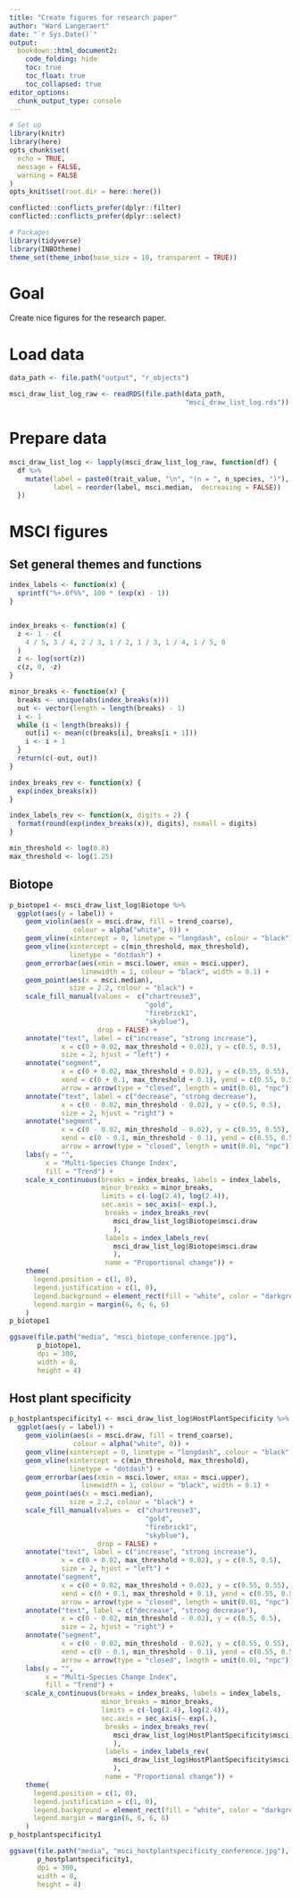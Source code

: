 ```yaml
---
title: "Create figures for research paper"
author: "Ward Langeraert"
date: "`r Sys.Date()`"
output:
  bookdown::html_document2:
    code_folding: hide
    toc: true
    toc_float: true
    toc_collapsed: true
editor_options:
  chunk_output_type: console
---
```


```r
# Set up
library(knitr)
library(here)
opts_chunk$set(
  echo = TRUE,
  message = FALSE,
  warning = FALSE
)
opts_knit$set(root.dir = here::here())

conflicted::conflicts_prefer(dplyr::filter)
conflicted::conflicts_prefer(dplyr::select)

# Packages
library(tidyverse)
library(INBOtheme)
theme_set(theme_inbo(base_size = 10, transparent = TRUE))
```

# Goal

Create nice figures for the research paper.

# Load data

```r
data_path <- file.path("output", "r_objects")

msci_draw_list_log_raw <- readRDS(file.path(data_path,
                                            "msci_draw_list_log.rds"))
```

# Prepare data

```r
msci_draw_list_log <- lapply(msci_draw_list_log_raw, function(df) {
  df %>%
    mutate(label = paste0(trait_value, "\n", "(n = ", n_species, ")"),
           label = reorder(label, msci.median,  decreasing = FALSE))
  })
```

# MSCI figures
## Set general themes and functions

```r
index_labels <- function(x) {
  sprintf("%+.0f%%", 100 * (exp(x) - 1))
}


index_breaks <- function(x) {
  z <- 1 - c(
    4 / 5, 3 / 4, 2 / 3, 1 / 2, 1 / 3, 1 / 4, 1 / 5, 0
  )
  z <- log(sort(z))
  c(z, 0, -z)
}

minor_breaks <- function(x) {
  breaks <- unique(abs(index_breaks(x)))
  out <- vector(length = length(breaks) - 1)
  i <- 1
  while (i < length(breaks)) {
    out[i] <- mean(c(breaks[i], breaks[i + 1]))
    i <- i + 1
  }
  return(c(-out, out))
}

index_breaks_rev <- function(x) {
  exp(index_breaks(x))
}

index_labels_rev <- function(x, digits = 2) {
  format(round(exp(index_breaks(x)), digits), nsmall = digits)
}
```

```r
min_threshold <- log(0.8)
max_threshold <- log(1.25)
```


## Biotope

```r
p_biotope1 <- msci_draw_list_log$Biotope %>%
  ggplot(aes(y = label)) +
    geom_violin(aes(x = msci.draw, fill = trend_coarse),
                colour = alpha("white", 0)) +
    geom_vline(xintercept = 0, linetype = "longdash", colour = "black") +
    geom_vline(xintercept = c(min_threshold, max_threshold),
               linetype = "dotdash") +
    geom_errorbar(aes(xmin = msci.lower, xmax = msci.upper),
                  linewidth = 1, colour = "black", width = 0.1) +
    geom_point(aes(x = msci.median),
               size = 2.2, colour = "black") +
    scale_fill_manual(values =  c("chartreuse3",
                                  "gold",
                                  "firebrick1",
                                  "skyblue"),
                      drop = FALSE) +
    annotate("text", label = c("increase", "strong increase"),
             x = c(0 + 0.02, max_threshold + 0.02), y = c(0.5, 0.5),
             size = 2, hjust = "left") +
    annotate("segment",
             x = c(0 + 0.02, max_threshold + 0.02), y = c(0.55, 0.55),
             xend = c(0 + 0.1, max_threshold + 0.1), yend = c(0.55, 0.55),
             arrow = arrow(type = "closed", length = unit(0.01, "npc"))) +
    annotate("text", label = c("decrease", "strong decrease"),
             x = c(0 - 0.02, min_threshold - 0.02), y = c(0.5, 0.5),
             size = 2, hjust = "right") +
    annotate("segment",
             x = c(0 - 0.02, min_threshold - 0.02), y = c(0.55, 0.55),
             xend = c(0 - 0.1, min_threshold - 0.1), yend = c(0.55, 0.55),
             arrow = arrow(type = "closed", length = unit(0.01, "npc"))) +
    labs(y = "",
         x = "Multi-Species Change Index",
         fill = "Trend") +
    scale_x_continuous(breaks = index_breaks, labels = index_labels,
                       minor_breaks = minor_breaks,
                       limits = c(-log(2.4), log(2.4)),
                       sec.axis = sec_axis(~ exp(.),
                        breaks = index_breaks_rev(
                          msci_draw_list_log$Biotope$msci.draw
                          ),
                        labels = index_labels_rev(
                          msci_draw_list_log$Biotope$msci.draw
                          ),
                        name = "Proportional change")) +
    theme(
      legend.position = c(1, 0),
      legend.justification = c(1, 0),
      legend.background = element_rect(fill = "white", color = "darkgrey"),
      legend.margin = margin(6, 6, 6, 6)
    )
p_biotope1
```


```r
ggsave(file.path("media", "msci_biotope_conference.jpg"),
       p_biotope1,
       dpi = 300,
       width = 8,
       height = 4)
```

## Host plant specificity

```r
p_hostplantspecificity1 <- msci_draw_list_log$HostPlantSpecificity %>%
  ggplot(aes(y = label)) +
    geom_violin(aes(x = msci.draw, fill = trend_coarse),
                colour = alpha("white", 0)) +
    geom_vline(xintercept = 0, linetype = "longdash", colour = "black") +
    geom_vline(xintercept = c(min_threshold, max_threshold),
               linetype = "dotdash") +
    geom_errorbar(aes(xmin = msci.lower, xmax = msci.upper),
                  linewidth = 1, colour = "black", width = 0.1) +
    geom_point(aes(x = msci.median),
               size = 2.2, colour = "black") +
    scale_fill_manual(values =  c("chartreuse3",
                                  "gold",
                                  "firebrick1",
                                  "skyblue"),
                      drop = FALSE) +
    annotate("text", label = c("increase", "strong increase"),
             x = c(0 + 0.02, max_threshold + 0.02), y = c(0.5, 0.5),
             size = 2, hjust = "left") +
    annotate("segment",
             x = c(0 + 0.02, max_threshold + 0.02), y = c(0.55, 0.55),
             xend = c(0 + 0.1, max_threshold + 0.1), yend = c(0.55, 0.55),
             arrow = arrow(type = "closed", length = unit(0.01, "npc"))) +
    annotate("text", label = c("decrease", "strong decrease"),
             x = c(0 - 0.02, min_threshold - 0.02), y = c(0.5, 0.5),
             size = 2, hjust = "right") +
    annotate("segment",
             x = c(0 - 0.02, min_threshold - 0.02), y = c(0.55, 0.55),
             xend = c(0 - 0.1, min_threshold - 0.1), yend = c(0.55, 0.55),
             arrow = arrow(type = "closed", length = unit(0.01, "npc"))) +
    labs(y = "",
         x = "Multi-Species Change Index",
         fill = "Trend") +
    scale_x_continuous(breaks = index_breaks, labels = index_labels,
                       minor_breaks = minor_breaks,
                       limits = c(-log(2.4), log(2.4)),
                       sec.axis = sec_axis(~ exp(.),
                        breaks = index_breaks_rev(
                          msci_draw_list_log$HostPlantSpecificity$msci.draw
                          ),
                        labels = index_labels_rev(
                          msci_draw_list_log$HostPlantSpecificity$msci.draw
                          ),
                        name = "Proportional change")) +
    theme(
      legend.position = c(1, 0),
      legend.justification = c(1, 0),
      legend.background = element_rect(fill = "white", color = "darkgrey"),
      legend.margin = margin(6, 6, 6, 6)
    )
p_hostplantspecificity1
```


```r
ggsave(file.path("media", "msci_hostplantspecificity_conference.jpg"),
       p_hostplantspecificity1,
       dpi = 300,
       width = 8,
       height = 4)
```
